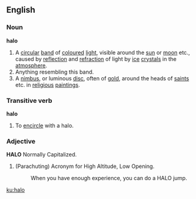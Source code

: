 ==English==
===Noun===
'''halo'''
{{wikipedia}}
#A [[circular]] [[band]] of [[coloured]] [[light]], visible around the [[sun]] or [[moon]] etc., caused by [[reflection]] and [[refraction]] of light by [[ice]] [[crystal]]s in the [[atmosphere]].
#Anything resembling this band.
#A [[nimbus]], or luminous [[disc]], often of [[gold]], around the heads of [[saint]]s etc. in [[religious]] [[painting]]s.
===Transitive verb===
'''halo'''
#To [[encircle]] with a halo.
===Adjective===
'''HALO''' Normally Capitalized.
#(Parachuting) Acronym for High Altitude, Low Opening.
#: When you have enough experience, you can do a HALO jump.

[[ku:halo]]